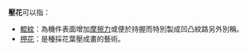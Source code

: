 '''壓花'''可以指：
* [[輥紋|輥紋]]：為機件表面增加[[摩擦力|摩擦力]]或便於持握而特別製成凹凸紋路另外別稱。
* [[押花|押花]]：是種採花葉壓成畫的藝術。

{{disambig|Cat=二字亞洲相關消歧義}}